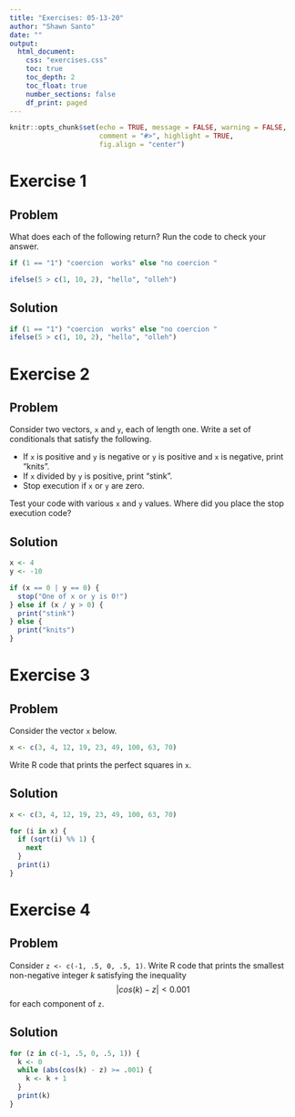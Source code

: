 ```yaml
---
title: "Exercises: 05-13-20"
author: "Shawn Santo"
date: ""
output: 
  html_document:
    css: "exercises.css"
    toc: true
    toc_depth: 2
    toc_float: true
    number_sections: false
    df_print: paged
---
```


```r
knitr::opts_chunk$set(echo = TRUE, message = FALSE, warning = FALSE,
                      comment = "#>", highlight = TRUE,
                      fig.align = "center")
```

# Exercise 1 {.tabset .tabset-fade .tabset-pills}

## Problem

What does each of the following return? Run the code to check your answer.

```r
if (1 == "1") "coercion  works" else "no coercion "

ifelse(5 > c(1, 10, 2), "hello", "olleh")
```

## Solution

```r
if (1 == "1") "coercion  works" else "no coercion "
ifelse(5 > c(1, 10, 2), "hello", "olleh")
```

# Exercise 2 {.tabset .tabset-fade .tabset-pills}

## Problem

Consider two vectors, `x` and `y`, each of length one. Write a set of
   conditionals that satisfy the following.
   
- If `x` is positive and `y` is negative or `y` is positive and `x` is
  negative, print "knits".
- If `x` divided by `y` is positive, print "stink".
- Stop execution if `x` or `y` are zero.
    
Test your code with various `x` and `y` values. Where did you
place the stop execution code?

## Solution

```r
x <- 4
y <- -10

if (x == 0 | y == 0) {
  stop("One of x or y is 0!")
} else if (x / y > 0) {
  print("stink")
} else {
  print("knits")
}
```

# Exercise 3 {.tabset .tabset-fade .tabset-pills}

## Problem

Consider the vector `x` below.

```r
x <- c(3, 4, 12, 19, 23, 49, 100, 63, 70)
```
    
Write R code that prints the perfect squares in `x`.

## Solution

```r
x <- c(3, 4, 12, 19, 23, 49, 100, 63, 70)

for (i in x) {
  if (sqrt(i) %% 1) {
    next
  }
  print(i)
}
```

# Exercise 4 {.tabset .tabset-fade .tabset-pills}

## Problem

Consider `z <- c(-1, .5, 0, .5, 1)`. Write R code that prints
the smallest non-negative integer $k$ satisfying the inequality
$$\lvert cos(k) - z \rvert < 0.001$$
for each component of `z`.

## Solution

```r
for (z in c(-1, .5, 0, .5, 1)) {
  k <- 0
  while (abs(cos(k) - z) >= .001) {
    k <- k + 1
  }
  print(k)
}
```

